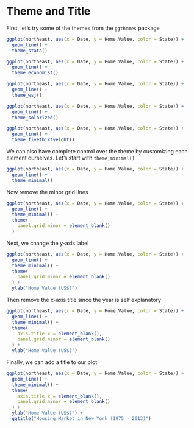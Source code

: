 # Theme and Title

First, let's try some of the themes from the `ggthemes` package

```r
ggplot(northeast, aes(x = Date, y = Home.Value, color = State)) +
  geom_line() +
  theme_stata()
```


```r
ggplot(northeast, aes(x = Date, y = Home.Value, color = State)) +
  geom_line() +
  theme_economist()
```

```r
ggplot(northeast, aes(x = Date, y = Home.Value, color = State)) +
  geom_line() +
  theme_wsj()
```

```r
ggplot(northeast, aes(x = Date, y = Home.Value, color = State)) +
  geom_line() +
  theme_solarized()
```

```r
ggplot(northeast, aes(x = Date, y = Home.Value, color = State)) +
  geom_line() +
  theme_fivethirtyeight()
```

We can also have complete control over the theme by customizing each element ourselves. Let's start with `theme_minimal()`

```r
ggplot(northeast, aes(x = Date, y = Home.Value, color = State)) +
  geom_line() +
  theme_minimal()
```

Now remove the minor grid lines

```r
ggplot(northeast, aes(x = Date, y = Home.Value, color = State)) +
  geom_line() +
  theme_minimal() +
  theme(
    panel.grid.minor = element_blank()
  )
```

Next, we change the y-axis label

```r
ggplot(northeast, aes(x = Date, y = Home.Value, color = State)) +
  geom_line() +
  theme_minimal() +
  theme(
    panel.grid.minor = element_blank()
  ) +
  ylab("Home Value (US$)")
```

Then remove the x-axis title since the year is self explanatory

```r
ggplot(northeast, aes(x = Date, y = Home.Value, color = State)) +
  geom_line() +
  theme_minimal() +
  theme(
    axis.title.x = element_blank(),
    panel.grid.minor = element_blank()
  ) +
  ylab("Home Value (US$)")
```

Finally, we can add a title to our plot

```r
ggplot(northeast, aes(x = Date, y = Home.Value, color = State)) +
  geom_line() +
  theme_minimal() +
  theme(
    axis.title.x = element_blank(),
    panel.grid.minor = element_blank()
  ) +
  ylab("Home Value (US$)") +
  ggtitle("Housing Market in New York (1975 - 2013)")
```
